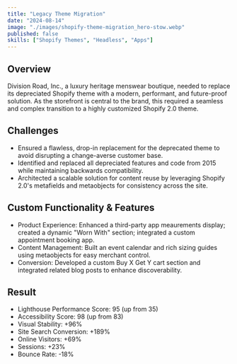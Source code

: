 ```yaml
---
title: "Legacy Theme Migration"
date: "2024-08-14"
image: "./images/shopify-theme-migration_hero-stow.webp"
published: false
skills: ["Shopify Themes", "Headless", "Apps"]
---
```


## Overview

Division Road, Inc., a luxury heritage menswear boutique, needed to replace its depreciated Shopify theme with a modern, performant, and future-proof solution. As the storefront is central to the brand, this required a seamless and complex transition to a highly customized Shopify 2.0 theme.

## Challenges

- Ensured a flawless, drop-in replacement for the deprecated theme to avoid disrupting a change-averse customer base.
- Identified and replaced all depreciated features and code from 2015 while maintaining backwards compatibility.
- Architected a scalable solution for content reuse by leveraging Shopify 2.0's metafields and metaobjects for consistency across the site.

## Custom Functionality & Features

- Product Experience: Enhanced a third-party app meaurements display; created a dynamic "Worn With" section; integrated a custom appointment booking app.
- Content Management: Built an event calendar and rich sizing guides using metaobjects for easy merchant control.
- Conversion: Developed a custom Buy X Get Y cart section and integrated related blog posts to enhance discoverability.

## Result

- Lighthouse Performance Score: 95 (up from 35)
- Accessibility Score: 98 (up from 83)
- Visual Stability: +96%
- Site Search Conversion: +189%
- Online Visitors: +69%
- Sessions: +23%
- Bounce Rate: -18%
